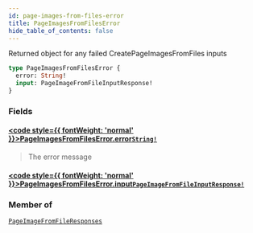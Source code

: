 ```yaml
---
id: page-images-from-files-error
title: PageImagesFromFilesError
hide_table_of_contents: false
---
```








Returned object for any failed CreatePageImagesFromFiles inputs

```graphql
type PageImagesFromFilesError {
  error: String!
  input: PageImageFromFileInputResponse!
}
```


### Fields

#### [<code style={{ fontWeight: 'normal' }}>PageImagesFromFilesError.<b>error</b></code>](#)<Bullet />[`String!`](/demand/api/graphql-admin/reference/scalars/string) <Badge class="secondary" text="non-null"/> <Badge class="secondary" text="scalar"/>
> The error message
> 

#### [<code style={{ fontWeight: 'normal' }}>PageImagesFromFilesError.<b>input</b></code>](#)<Bullet />[`PageImageFromFileInputResponse!`](/demand/api/graphql-admin/reference/objects/page-image-from-file-input-response) <Badge class="secondary" text="non-null"/> <Badge class="secondary" text="object"/>
> 
> 



### Member of

[`PageImageFromFileResponses`](/demand/api/graphql-admin/reference/objects/page-image-from-file-responses)  <Badge class="secondary" text="object"/>



